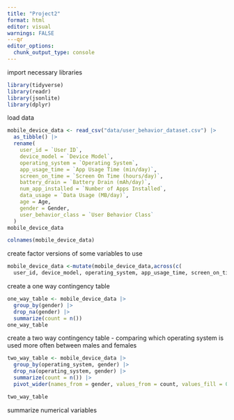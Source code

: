 ```yaml
---
title: "Project2"
format: html
editor: visual
warnings: FALSE
---qr
editor_options: 
  chunk_output_type: console
---
```


import necessary libraries 
```r
library(tidyverse)
library(readr)
library(jsonlite)
library(dplyr)
```

load data 
```r
mobile_device_data <- read_csv("data/user_behavior_dataset.csv") |>
  as_tibble() |>
  rename(
    user_id = `User ID`,
    device_model = `Device Model`,
    operating_system = `Operating System`,
    app_usage_time = `App Usage Time (min/day)`,
    screen_on_time = `Screen On Time (hours/day)`,
    battery_drain = `Battery Drain (mAh/day)`,
    num_app_installed = `Number of Apps Installed`,
    data_usage = `Data Usage (MB/day)`,
    age = Age,
    gender = Gender,
    user_behavior_class = `User Behavior Class`
  )
mobile_device_data
```


```r
colnames(mobile_device_data)
```

create factor versions of some variables to use
```r
mobile_device_data <-mutate(mobile_device_data,across(c(
  user_id, device_model, operating_system, app_usage_time, screen_on_time, battery_drain, num_app_installed, data_usage, age, gender, user_behavior_class)))
```

create a one way contingency table 
```r
one_way_table <- mobile_device_data |>
  group_by(gender) |>
  drop_na(gender) |>
  summarize(count = n())
one_way_table
```

create a two way contingency table - comparing which operating system is used more often between males and females
```r

two_way_table <- mobile_device_data |>
  group_by(operating_system, gender) |>
  drop_na(operating_system, gender) |>
  summarize(count = n()) |>
  pivot_wider(names_from = gender, values_from = count, values_fill = 0)

two_way_table
```

summarize numerical variables
```r

  
```

